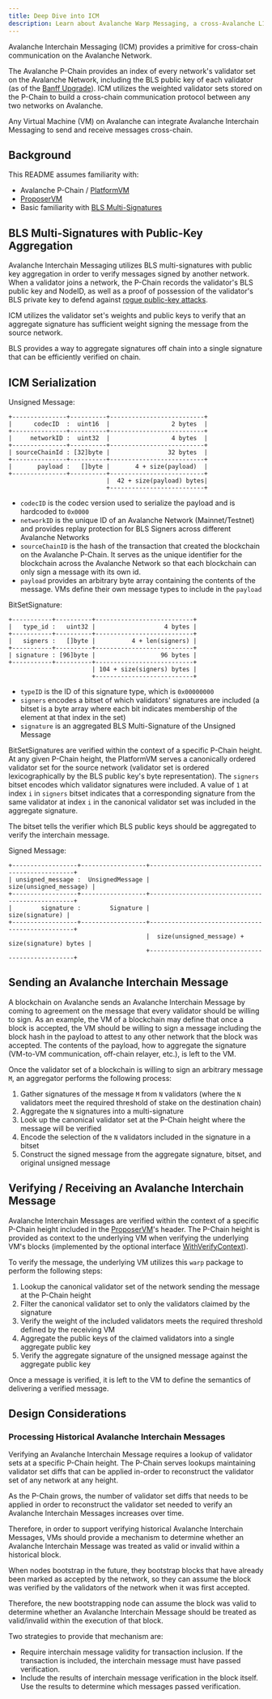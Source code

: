 ```yaml
---
title: Deep Dive into ICM
description: Learn about Avalanche Warp Messaging, a cross-Avalanche L1 communication protocol on Avalanche.
---
```



Avalanche Interchain Messaging (ICM) provides a primitive for cross-chain communication on the Avalanche Network.

The Avalanche P-Chain provides an index of every network's validator set on the Avalanche Network, including the BLS public key of each validator (as of the [Banff Upgrade](https://github.com/ava-labs/avalanchego/releases/v1.9.0)). ICM utilizes the weighted validator sets stored on the P-Chain to build a cross-chain communication protocol between any two networks on Avalanche.

Any Virtual Machine (VM) on Avalanche can integrate Avalanche Interchain Messaging to send and receive messages cross-chain.

## Background

This README assumes familiarity with:

- Avalanche P-Chain / [PlatformVM](https://github.com/ava-labs/avalanchego/tree/master/vms/platformvm/)
- [ProposerVM](https://github.com/ava-labs/avalanchego/tree/master/vms/proposervm/README.md)
- Basic familiarity with [BLS Multi-Signatures](https://crypto.stanford.edu/~dabo/pubs/papers/BLSmultisig.html)

## BLS Multi-Signatures with Public-Key Aggregation

Avalanche Interchain Messaging utilizes BLS multi-signatures with public key aggregation in order to verify messages signed by another network. When a validator joins a network, the P-Chain records the validator's BLS public key and NodeID, as well as a proof of possession of the validator's BLS private key to defend against [rogue public-key attacks](https://crypto.stanford.edu/~dabo/pubs/papers/BLSmultisig.html#mjx-eqn-eqaggsame).

ICM utilizes the validator set's weights and public keys to verify that an aggregate signature has sufficient weight signing the message from the source network.

BLS provides a way to aggregate signatures off chain into a single signature that can be efficiently verified on chain.

## ICM Serialization

Unsigned Message:

```
+---------------+----------+--------------------------+
|      codecID  :  uint16  |                 2 bytes  |
+---------------+----------+--------------------------+
|     networkID :  uint32  |                 4 bytes  |
+---------------+----------+--------------------------+
| sourceChainId : [32]byte |                32 bytes  |
+---------------+----------+--------------------------+
|       payload :   []byte |       4 + size(payload)  |
+---------------+----------+--------------------------+
                           |  42 + size(payload) bytes|
                           +--------------------------+
```

- `codecID` is the codec version used to serialize the payload and is hardcoded to `0x0000`
- `networkID` is the unique ID of an Avalanche Network (Mainnet/Testnet) and provides replay protection for BLS Signers across different Avalanche Networks
- `sourceChainID` is the hash of the transaction that created the blockchain on the Avalanche P-Chain. It serves as the unique identifier for the blockchain across the Avalanche Network so that each blockchain can only sign a message with its own id.
- `payload` provides an arbitrary byte array containing the contents of the message. VMs define their own message types to include in the `payload`

BitSetSignature:

```
+-----------+----------+---------------------------+
|   type_id :   uint32 |                   4 bytes |
+-----------+----------+---------------------------+
|   signers :   []byte |          4 + len(signers) |
+-----------+----------+---------------------------+
| signature : [96]byte |                  96 bytes |
+-----------+----------+---------------------------+
                       | 104 + size(signers) bytes |
                       +---------------------------+
```

- `typeID` is the ID of this signature type, which is `0x00000000`
- `signers` encodes a bitset of which validators' signatures are included (a bitset is a byte array where each bit indicates membership of the element at that index in the set)
- `signature` is an aggregated BLS Multi-Signature of the Unsigned Message

BitSetSignatures are verified within the context of a specific P-Chain height. At any given P-Chain height, the PlatformVM serves a canonically ordered validator set for the source network (validator set is ordered lexicographically by the BLS public key's byte representation). The `signers` bitset encodes which validator signatures were included. A value of `1` at index `i` in `signers` bitset indicates that a corresponding signature from the same validator at index `i` in the canonical validator set was included in the aggregate signature.

The bitset tells the verifier which BLS public keys should be aggregated to verify the interchain message.

Signed Message:

```
+------------------+------------------+-------------------------------------------------+
| unsigned_message :  UnsignedMessage |                          size(unsigned_message) |
+------------------+------------------+-------------------------------------------------+
|        signature :        Signature |                                 size(signature) |
+------------------+------------------+-------------------------------------------------+
                                      |  size(unsigned_message) + size(signature) bytes |
                                      +-------------------------------------------------+
```

## Sending an Avalanche Interchain Message

A blockchain on Avalanche sends an Avalanche Interchain Message by coming to agreement on the message that every validator should be willing to sign. As an example, the VM of a blockchain may define that once a block is accepted, the VM should be willing to sign a message including the block hash in the payload to attest to any other network that the block was accepted. The contents of the payload, how to aggregate the signature (VM-to-VM communication, off-chain relayer, etc.), is left to the VM.

Once the validator set of a blockchain is willing to sign an arbitrary message `M`, an aggregator performs the following process:

1. Gather signatures of the message `M` from `N` validators (where the `N` validators meet the required threshold of stake on the destination chain)
2. Aggregate the `N` signatures into a multi-signature
3. Look up the canonical validator set at the P-Chain height where the message will be verified
4. Encode the selection of the `N` validators included in the signature in a bitset
5. Construct the signed message from the aggregate signature, bitset, and original unsigned message

## Verifying / Receiving an Avalanche Interchain Message

Avalanche Interchain Messages are verified within the context of a specific P-Chain height included in the [ProposerVM](https://github.com/ava-labs/avalanchego/tree/master/vms/proposervm/README.md)'s header. The P-Chain height is provided as context to the underlying VM when verifying the underlying VM's blocks (implemented by the optional interface [WithVerifyContext](https://github.com/ava-labs/avalanchego/tree/master/snow/engine/snowman/block/block_context_vm.go)).

To verify the message, the underlying VM utilizes this `warp` package to perform the following steps:

1. Lookup the canonical validator set of the network sending the message at the P-Chain height
2. Filter the canonical validator set to only the validators claimed by the signature
3. Verify the weight of the included validators meets the required threshold defined by the receiving VM
4. Aggregate the public keys of the claimed validators into a single aggregate public key
5. Verify the aggregate signature of the unsigned message against the aggregate public key

Once a message is verified, it is left to the VM to define the semantics of delivering a verified message.

## Design Considerations

### Processing Historical Avalanche Interchain Messages

Verifying an Avalanche Interchain Message requires a lookup of validator sets at a specific P-Chain height. The P-Chain serves lookups maintaining validator set diffs that can be applied in-order to reconstruct the validator set of any network at any height.

As the P-Chain grows, the number of validator set diffs that needs to be applied in order to reconstruct the validator set needed to verify an Avalanche Interchain Messages increases over time.

Therefore, in order to support verifying historical Avalanche Interchain Messages, VMs should provide a mechanism to determine whether an Avalanche Interchain Message was treated as valid or invalid within a historical block.

When nodes bootstrap in the future, they bootstrap blocks that have already been marked as accepted by the network, so they can assume the block was verified by the validators of the network when it was first accepted.

Therefore, the new bootstrapping node can assume the block was valid to determine whether an Avalanche Interchain Message should be treated as valid/invalid within the execution of that block.

Two strategies to provide that mechanism are:

- Require interchain message validity for transaction inclusion. If the transaction is included, the interchain message must have passed verification.
- Include the results of interchain message verification in the block itself. Use the results to determine which messages passed verification.
